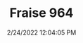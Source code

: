 ---
width: 1333
height: 2000
title: Fraise 964
description: A rare 964 Turbo in Fraise
date: 2/24/2022 12:04:05 PM
cameraMake: Sony
cameraModel: ILCE-7M3
lens: FE 35mm F1.4 GM
settingsfStop: f/1.4
settingsISO: ISO 100
settingsShutter: 1/320
settingsFocalLength: 35 mm
---
